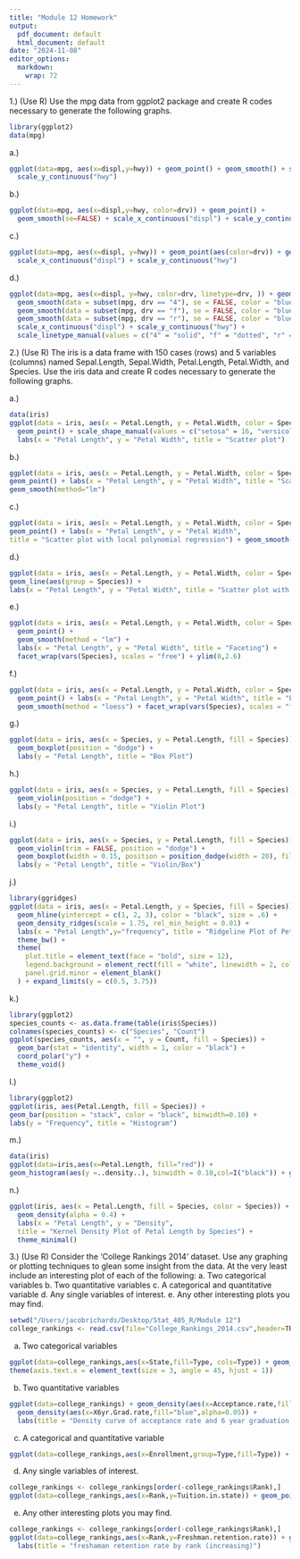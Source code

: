 ```yaml
---
title: "Module 12 Homework"
output:
  pdf_document: default
  html_document: default
date: "2024-11-08"
editor_options: 
  markdown: 
    wrap: 72
---
```


1.) (Use R) Use the mpg data from ggplot2 package and create R codes
necessary to generate the following graphs.

```r
library(ggplot2)
data(mpg)
```

a.)

```r
ggplot(data=mpg, aes(x=displ,y=hwy)) + geom_point() + geom_smooth() + scale_x_continuous("displ") + 
  scale_y_continuous("hwy")
```

b.)

```r
ggplot(data=mpg, aes(x=displ,y=hwy, color=drv)) + geom_point() + 
  geom_smooth(se=FALSE) + scale_x_continuous("displ") + scale_y_continuous("hwy")
```

c.)

```r
ggplot(data=mpg, aes(x=displ, y=hwy)) + geom_point(aes(color=drv)) + geom_smooth(se = FALSE) + 
  scale_x_continuous("displ") + scale_y_continuous("hwy")
```

d.)

```r
ggplot(data=mpg, aes(x=displ, y=hwy, color=drv, linetype=drv, )) + geom_point() + 
  geom_smooth(data = subset(mpg, drv == "4"), se = FALSE, color = "blue") + 
  geom_smooth(data = subset(mpg, drv == "f"), se = FALSE, color = "blue") + 
  geom_smooth(data = subset(mpg, drv == "r"), se = FALSE, color = "blue") + 
  scale_x_continuous("displ") + scale_y_continuous("hwy") + 
  scale_linetype_manual(values = c("4" = "solid", "f" = "dotted", "r" = "dotted")) 
```

2.) (Use R) The iris is a data frame with 150 cases (rows) and 5
variables (columns) named Sepal.Length, Sepal.Width, Petal.Length,
Petal.Width, and Species. Use the iris data and create R codes necessary
to generate the following graphs.

a.)

```r
data(iris)
ggplot(data = iris, aes(x = Petal.Length, y = Petal.Width, color = Species, shape = Species)) + 
  geom_point() + scale_shape_manual(values = c("setosa" = 16, "versicolor" = 17, "virginica" = 15)) + 
  labs(x = "Petal Length", y = "Petal Width", title = "Scatter plot")
```

b.)

```r
ggplot(data = iris, aes(x = Petal.Length, y = Petal.Width, color = Species, shape = Species)) + 
geom_point() + labs(x = "Petal Length", y = "Petal Width", title = "Scatter plot with linear Model") +
geom_smooth(method="lm")
```

c.)

```r
ggplot(data = iris, aes(x = Petal.Length, y = Petal.Width, color = Species, shape = Species)) + 
geom_point() + labs(x = "Petal Length", y = "Petal Width", 
title = "Scatter plot with local polynomial regression") + geom_smooth(method = "loess")
```

d.) 

```r
ggplot(data = iris, aes(x = Petal.Length, y = Petal.Width, color = Species)) + 
geom_line(aes(group = Species)) +  
labs(x = "Petal Length", y = "Petal Width", title = "Scatter plot with local polynomial regression") 
```

e.)

```r
ggplot(data = iris, aes(x = Petal.Length, y = Petal.Width, color = Species, shape = Species)) + 
  geom_point() + 
  geom_smooth(method = "lm") + 
  labs(x = "Petal Length", y = "Petal Width", title = "Faceting") +
  facet_wrap(vars(Species), scales = "free") + ylim(0,2.6)
```

f.)

```r
ggplot(data = iris, aes(x = Petal.Length, y = Petal.Width, color = Species, shape = Species)) + 
  geom_point() + labs(x = "Petal Length", y = "Petal Width", title = "Faceting") +
  geom_smooth(method = "loess") + facet_wrap(vars(Species), scales = "free")
```

g.)

```r
ggplot(data = iris, aes(x = Species, y = Petal.Length, fill = Species)) + 
  geom_boxplot(position = "dodge") + 
  labs(y = "Petal Length", title = "Box Plot") 
```

h.)

```r
ggplot(data = iris, aes(x = Species, y = Petal.Length, fill = Species)) + 
  geom_violin(position = "dodge") + 
  labs(y = "Petal Length", title = "Violin Plot")
```

i.)

```r
ggplot(data = iris, aes(x = Species, y = Petal.Length, fill = Species)) + 
  geom_violin(trim = FALSE, position = "dodge") + 
  geom_boxplot(width = 0.15, position = position_dodge(width = 20), fill = "orange") +
  labs(y = "Petal Length", title = "Violin/Box") 
```

j.)

```r
library(ggridges)
ggplot(data = iris, aes(x = Petal.Length, y = Species, fill = Species)) + 
  geom_hline(yintercept = c(1, 2, 3), color = "black", size = .6) +  
  geom_density_ridges(scale = 1.75, rel_min_height = 0.01) + 
  labs(x = "Petal Length",y="frequency", title = "Ridgeline Plot of Petal Length by Species") + 
  theme_bw() + 
  theme(
    plot.title = element_text(face = "bold", size = 12), 
    legend.background = element_rect(fill = "white", linewidth = 2, colour = "white"),
    panel.grid.minor = element_blank()
  ) + expand_limits(y = c(0.5, 3.75))  
```

k.)

```r
library(ggplot2)
species_counts <- as.data.frame(table(iris$Species))
colnames(species_counts) <- c("Species", "Count")
ggplot(species_counts, aes(x = "", y = Count, fill = Species)) + 
  geom_bar(stat = "identity", width = 1, color = "black") +  
  coord_polar("y") + 
  theme_void()
```

l.)

```r
library(ggplot2)
ggplot(iris, aes(Petal.Length, fill = Species)) + 
geom_bar(position = "stack", color = "black", binwidth=0.10) + 
labs(y = "Frequency", title = "Histogram")
```

m.)

```r
data(iris)
ggplot(data=iris,aes(x=Petal.Length, fill="red")) + 
geom_histogram(aes(y =..density..), binwidth = 0.10,col=I("black")) + geom_density(fill="blue",alpha=0.15) + labs(title = "density histograms overlayed by density curve")
```

n.)

```r
ggplot(iris, aes(x = Petal.Length, fill = Species, color = Species)) + 
  geom_density(alpha = 0.4) + 
  labs(x = "Petal Length", y = "Density", 
  title = "Kernel Density Plot of Petal Length by Species") +
  theme_minimal()
```

3.) (Use R) Consider the ‘College Rankings 2014’ dataset. Use any
graphing or plotting techniques to glean some insight from the data. At
the very least include an interesting plot of each of the following: a.
Two categorical variables b. Two quantitative variables c. A categorical
and quantitative variable d. Any single variables of interest. e. Any
other interesting plots you may find.

```r
setwd("/Users/jacobrichards/Desktop/Stat_405_R/Module 12")
college_rankings <- read.csv(file="College_Rankings_2014.csv",header=TRUE)
```

a.  Two categorical variables
```r
ggplot(data=college_rankings,aes(x=State,fill=Type, cols=Type)) + geom_bar() + 
theme(axis.text.x = element_text(size = 3, angle = 45, hjust = 1)) 
```

b.  Two quantitative variables

```r
ggplot(data=college_rankings) + geom_density(aes(x=Acceptance.rate,fill = "red",alpha=0.05)) + 
  geom_density(aes(x=X6yr.Grad.rate,fill="blue",alpha=0.05)) + 
  labs(title = "Density curve of acceptance rate and 6 year graduation rate")
```


c.  A categorical and quantitative variable

```r
ggplot(data=college_rankings,aes(x=Enrollment,group=Type,fill=Type)) + geom_density() + labs(title="distribution of enrollment for public and private universities")
```

d.  Any single variables of interest.
```r
college_rankings <- college_rankings[order(-college_rankings$Rank),]
ggplot(data=college_rankings,aes(x=Rank,y=Tuition.in.state)) + geom_point() + geom_smooth() + labs(title = "In state tuition by university rank (increasing)")
```

e.  Any other interesting plots you may find.
```r
college_rankings <- college_rankings[order(-college_rankings$Rank),]
ggplot(data=college_rankings,aes(x=Rank,y=Freshman.retention.rate)) + geom_point() + geom_smooth() + 
  labs(title = "freshaman retention rate by rank (increasing)")
```
